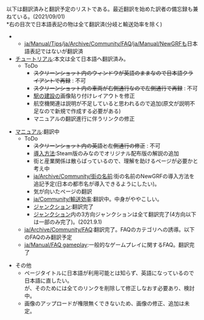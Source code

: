 {{ja/Manual/目次}}
以下は翻訳済みと翻訳予定のリストである。最近翻訳を始めた訳者の備忘録も兼ねている。(2021/09/01)
<br>
*右の目次で日本語表記の物は全て翻訳済(分岐と輸送効率を除く)
**[[ja/Manual/Tips]]/[[ja/Archive/Community/FAQ]]/[[ja/Manual/NewGRF]]も日本語表記ではないが翻訳済
*[[ja/Manual/Tutorial/Main Page|チュートリアル]]:本文は全て日本語へ翻訳済み。
**ToDo
***<strike>スクリーンショット内のウィンドウが英語のままなので日本語クライアントで再録</strike> : 不可
***<strike>スクリーンショット内の車両が右側通行なので左側通行で再録</strike> : 不可
***[[ja/Manual/Building railway stations|駅の建設]]の画像貼り付けレイアウトを修正
***航空機関連は説明が不足していると思われるので追加(原文が説明不足なので新規で作成する必要がある)
***マニュアルの翻訳進行に伴うリンクの修正

*[[ja/Manual/Main Page|マニュアル]]:翻訳中
**ToDo
***<strike>スクリーンショット内の英語と左側通行の修正</strike> : 不可
***[[ja/Manual/Installation|導入方法]]:Steam版のみなのでオリジナル配布版の解説の追加
***街と産業関係は散らばっているので、理解を助けるページが必要かと考え中
***[[ja/Archive/Community/街の名前]]:街の名前のNewGRFの導入方法を追記予定(日本の都市名が導入できるようにしたい)。
***気が向いたページの翻訳
***[[ja/Community/輸送効率]]:翻訳中。中身がややこしい。
***[[ja/Community/Junctionary/Main Page|ジャンクション]]:翻訳完了
***[[ja/Community/Junctionary/Main Page|ジャンクション]]内の3方向ジャンクションは全て翻訳完了(4方向以下は一部のみ完了)。(2021.9.1)
**[[ja/Archive/Community/FAQ]]:翻訳完了。FAQのカテゴリへの誘導。以下のFAQのみ翻訳予定
**[[ja/Manual/FAQ gameplay]]:一般的なゲームプレイに関するFAQ。翻訳完了

*その他
**ページタイトルに日本語が利用可能とは知らず、英語になっているので日本語に直したい。<br>が、そのためには全てのリンクを削除して修正しなおす必要あり、検討中。
**画像のアップロードが権限無くできないため、画像の修正、追加は未定。


